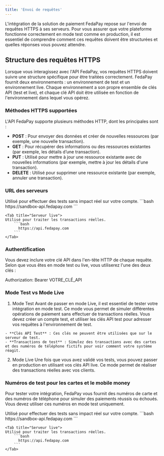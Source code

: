 ```yaml
---
title: 'Envoi de requêtes'
---
```


L'intégration de la solution de paiement FedaPay repose sur l'envoi de requêtes HTTPS à ses serveurs. Pour vous assurer que votre plateforme fonctionne correctement en mode test comme en production, il est essentiel de comprendre comment ces requêtes doivent être structurées et quelles réponses vous pouvez attendre.

## Structure des requêtes HTTPS

Lorsque vous interagissez avec l'API FedaPay, vos requêtes HTTPS doivent suivre une structure spécifique pour être traitées correctement. FedaPay fournit deux environnements : un environnement de test et un environnement live. Chaque environnement a son propre ensemble de clés API (test et live), et chaque clé API doit être utilisée en fonction de l'environnement dans lequel vous opérez.

### Méthodes HTTPS supportées

L'API FedaPay supporte plusieurs méthodes HTTP, dont les principales sont :

- **POST** : Pour envoyer des données et créer de nouvelles ressources (par exemple, une nouvelle transaction).
- **GET** : Pour récupérer des informations ou des ressources existantes (par exemple, les détails d’une transaction).
- **PUT** : Utilisé pour mettre à jour une ressource existante avec de nouvelles informations (par exemple, mettre à jour les détails d'une transaction).
- **DELETE** : Utilisé pour supprimer une ressource existante (par exemple, annuler une transaction).

### URL des serveurs

<Tabs>
    <Tab title="Serveur de test">
    Utilisé pour effectuer des tests sans impact réel sur votre compte.
        ```bash
         https://sandbox-api.fedapay.com
        ```
    </Tab>

    <Tab title="Serveur live">
    Utilisé pour traiter les transactions réelles.
        ```bash
          https://api.fedapay.com
        ```
    </Tab>
</Tabs>

### Authentification

Vous devez inclure votre clé API dans l'en-tête HTTP de chaque requête. Selon que vous êtes en mode test ou live, vous utiliserez l'une des deux clés :

Authorization: Bearer VOTRE_CLÉ_API

###  Mode Test vs Mode Live


  1. Mode Test
    Avant de passer en mode Live, il est essentiel de tester votre intégration en mode test. Ce mode vous permet de simuler différentes opérations de paiement sans effectuer de transactions réelles. Vous devez créer un compte test, et utiliser les clés API test pour adresser vos requêtes à l'environnement de test.

    - **Clés API Test** : Ces clés ne peuvent être utilisées que sur le serveur de test.
    - **Transactions de test** : Simulez des transactions avec des cartes et des numéros de téléphone fictifs pour voir comment votre système réagit.
  
  2. Mode Live
    Une fois que vous avez validé vos tests, vous pouvez passer en production en utilisant vos clés API live. Ce mode permet de réaliser des transactions réelles avec vos clients.
  


###  Numéros de test pour les cartes et le mobile money

Pour tester votre intégration, FedaPay vous fournit des numéros de carte et des numéros de téléphone pour simuler des paiements réussis ou échoués. Vous devez utiliser ces numéros en mode test uniquement.

<Tabs>
    <Tab title="Serveur de test">
    Utilisé pour effectuer des tests sans impact réel sur votre compte.
        ```bash
         https://sandbox-api.fedapay.com
        ```
    </Tab>

    <Tab title="Serveur live">
    Utilisé pour traiter les transactions réelles.
        ```bash
          https://api.fedapay.com
        ```
    </Tab>
</Tabs>